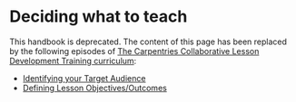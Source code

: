 # Deciding what to teach
This handbook is deprecated. 
The content of this page has been replaced by the following episodes of [The Carpentries Collaborative Lesson Development Training curriculum](https://carpentries.github.io/lesson-development-training/):

* [Identifying your Target Audience](https://carpentries.github.io/lesson-development-training/audience.html)
* [Defining Lesson Objectives/Outcomes](https://carpentries.github.io/lesson-development-training/objectives.html)
